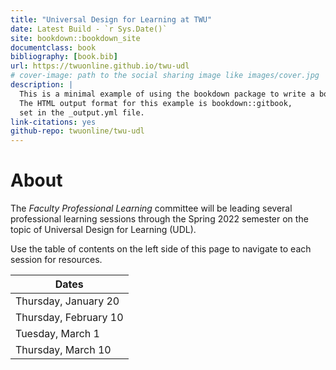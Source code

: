 ```yaml
--- 
title: "Universal Design for Learning at TWU"
date: Latest Build - `r Sys.Date()`
site: bookdown::bookdown_site
documentclass: book
bibliography: [book.bib]
url: https://twuonline.github.io/twu-udl
# cover-image: path to the social sharing image like images/cover.jpg
description: |
  This is a minimal example of using the bookdown package to write a book.
  The HTML output format for this example is bookdown::gitbook,
  set in the _output.yml file.
link-citations: yes
github-repo: twuonline/twu-udl
---
```


# About {-}


The *Faculty Professional Learning* committee will be leading several professional learning sessions through the Spring 2022 semester on the topic of Universal Design for Learning (UDL).

Use the table of contents on the left side of this page to navigate to each session for resources.

| Dates|
|---|
|Thursday, January 20 |
| Thursday, February 10 |
| Tuesday, March 1 |
| Thursday, March 10 |